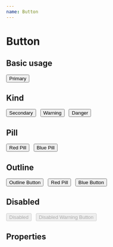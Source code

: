 ```yaml
---
name: Button
---
```



# Button

## Basic usage

<Playground>
  <Button>Primary</Button>
</Playground>

## Kind

<Playground>
  <Button kind="secondary">Secondary</Button>
  &nbsp;
  <Button kind="warning">Warning</Button>
  &nbsp;
  <Button kind="danger">Danger</Button>
</Playground>

## Pill

<Playground>
  <Button pill kind="danger">Red Pill</Button>
  &nbsp;
  <Button pill kind="primary">Blue Pill</Button>
</Playground>

## Outline

<Playground>
  <Button outline kind='secondary'>Outline Button</Button>
  &nbsp;
  <Button pill outline kind="danger">Red Pill</Button>
  &nbsp;
  <Button outline>Blue Button</Button>
</Playground>

## Disabled

<Playground>
  <Button disabled>Disabled</Button>
  &nbsp;
  <Button pill outline kind="warning" disabled>Disabled Warning Button</Button>
</Playground>

## Properties

<PropsTable of={Button}></PropsTable>
